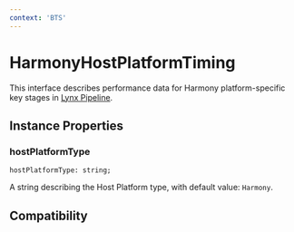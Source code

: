 ```yaml
---
context: 'BTS'
---
```



# HarmonyHostPlatformTiming

This interface describes performance data for Harmony platform-specific key stages in [Lynx Pipeline](/guide/spec#lynx-pipeline).

## Instance Properties

### hostPlatformType

```tsx
hostPlatformType: string;
```

A string describing the Host Platform type, with default value: `Harmony`.

## Compatibility


<LegacyCompatTable metadata="lynx-api/performance-api/host-platform-timing/harmony-host-platform-timing" />
